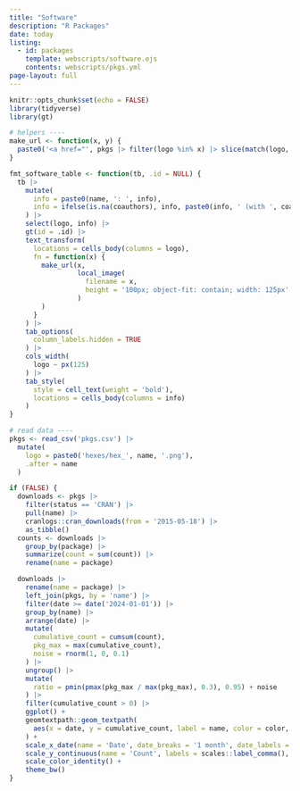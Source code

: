 ```yaml
---
title: "Software"
description: "R Packages"
date: today
listing:
  - id: packages
    template: webscripts/software.ejs
    contents: webscripts/pkgs.yml
page-layout: full
---
```


```r
knitr::opts_chunk$set(echo = FALSE)
library(tidyverse)
library(gt)

# helpers ----
make_url <- function(x, y) {
  paste0('<a href="', pkgs |> filter(logo %in% x) |> slice(match(logo, x)) |> pull(link), '">', y, '</a>')
}

fmt_software_table <- function(tb, .id = NULL) {
  tb |>
    mutate(
      info = paste0(name, ': ', info),
      info = ifelse(is.na(coauthors), info, paste0(info, ' (with ', coauthors, ')'))
    ) |>
    select(logo, info) |>
    gt(id = .id) |>
    text_transform(
      locations = cells_body(columns = logo),
      fn = function(x) {
        make_url(x,
                 local_image(
                   filename = x,
                   height = '100px; object-fit: contain; width: 125px'
                 )
        )
      }
    ) |>
    tab_options(
      column_labels.hidden = TRUE
    ) |>
    cols_width(
      logo ~ px(125)
    ) |>
    tab_style(
      style = cell_text(weight = 'bold'),
      locations = cells_body(columns = info)
    )
}

# read data ----
pkgs <- read_csv('pkgs.csv') |>
  mutate(
    logo = paste0('hexes/hex_', name, '.png'),
    .after = name
  )

if (FALSE) {
  downloads <- pkgs |>
    filter(status == 'CRAN') |>
    pull(name) |>
    cranlogs::cran_downloads(from = '2015-05-18') |>
    as_tibble()
  counts <- downloads |>
    group_by(package) |>
    summarize(count = sum(count)) |>
    rename(name = package)

  downloads |>
    rename(name = package) |>
    left_join(pkgs, by = 'name') |>
    filter(date >= date('2024-01-01')) |>
    group_by(name) |>
    arrange(date) |>
    mutate(
      cumulative_count = cumsum(count),
      pkg_max = max(cumulative_count),
      noise = rnorm(1, 0, 0.1)
    ) |>
    ungroup() |>
    mutate(
      ratio = pmin(pmax(pkg_max / max(pkg_max), 0.3), 0.95) + noise
    ) |>
    filter(cumulative_count > 0) |>
    ggplot() +
    geomtextpath::geom_textpath(
      aes(x = date, y = cumulative_count, label = name, color = color, hjust = ratio)
    ) +
    scale_x_date(name = 'Date', date_breaks = '1 month', date_labels = '%b %Y') +
    scale_y_continuous(name = 'Count', labels = scales::label_comma(), breaks = scales::pretty_breaks()) +
    scale_color_identity() +
    theme_bw()
}
```

::: {#packages}
:::
